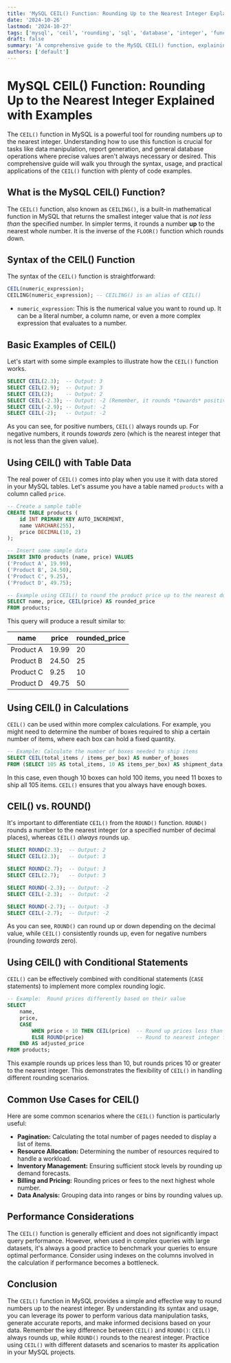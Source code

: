 ```yaml
---
title: 'MySQL CEIL() Function: Rounding Up to the Nearest Integer Explained with Examples'
date: '2024-10-26'
lastmod: '2024-10-27'
tags: ['mysql', 'ceil', 'rounding', 'sql', 'database', 'integer', 'function', 'tutorial', 'guide']
draft: false
summary: 'A comprehensive guide to the MySQL CEIL() function, explaining its purpose, syntax, and usage with detailed examples to round numbers up to the nearest integer.'
authors: ['default']
---
```


# MySQL CEIL() Function: Rounding Up to the Nearest Integer Explained with Examples

The `CEIL()` function in MySQL is a powerful tool for rounding numbers *up* to the nearest integer. Understanding how to use this function is crucial for tasks like data manipulation, report generation, and general database operations where precise values aren't always necessary or desired. This comprehensive guide will walk you through the syntax, usage, and practical applications of the `CEIL()` function with plenty of code examples.

## What is the MySQL CEIL() Function?

The `CEIL()` function, also known as `CEILING()`, is a built-in mathematical function in MySQL that returns the smallest integer value that is *not less than* the specified number. In simpler terms, it rounds a number **up** to the nearest whole number.  It is the inverse of the `FLOOR()` function which rounds down.

## Syntax of the CEIL() Function

The syntax of the `CEIL()` function is straightforward:

```sql
CEIL(numeric_expression);
CEILING(numeric_expression); -- CEILING() is an alias of CEIL()
```

*   `numeric_expression`:  This is the numerical value you want to round up. It can be a literal number, a column name, or even a more complex expression that evaluates to a number.

## Basic Examples of CEIL()

Let's start with some simple examples to illustrate how the `CEIL()` function works.

```sql
SELECT CEIL(2.3);  -- Output: 3
SELECT CEIL(2.9);  -- Output: 3
SELECT CEIL(2);    -- Output: 2
SELECT CEIL(-2.3); -- Output: -2 (Remember, it rounds *towards* positive infinity)
SELECT CEIL(-2.9); -- Output: -2
SELECT CEIL(-2);   -- Output: -2
```

As you can see, for positive numbers, `CEIL()` always rounds up. For negative numbers, it rounds *towards* zero (which is the nearest integer that is not less than the given value).

## Using CEIL() with Table Data

The real power of `CEIL()` comes into play when you use it with data stored in your MySQL tables. Let's assume you have a table named `products` with a column called `price`.

```sql
-- Create a sample table
CREATE TABLE products (
    id INT PRIMARY KEY AUTO_INCREMENT,
    name VARCHAR(255),
    price DECIMAL(10, 2)
);

-- Insert some sample data
INSERT INTO products (name, price) VALUES
('Product A', 19.99),
('Product B', 24.50),
('Product C', 9.25),
('Product D', 49.75);

-- Example using CEIL() to round the product price up to the nearest dollar
SELECT name, price, CEIL(price) AS rounded_price
FROM products;
```

This query will produce a result similar to:

| name      | price | rounded\_price |
|-----------|-------|----------------|
| Product A | 19.99 | 20             |
| Product B | 24.50 | 25             |
| Product C | 9.25  | 10             |
| Product D | 49.75 | 50             |

## Using CEIL() in Calculations

`CEIL()` can be used within more complex calculations.  For example, you might need to determine the number of boxes required to ship a certain number of items, where each box can hold a fixed quantity.

```sql
-- Example: Calculate the number of boxes needed to ship items
SELECT CEIL(total_items / items_per_box) AS number_of_boxes
FROM (SELECT 105 AS total_items, 10 AS items_per_box) AS shipment_data; -- Output: 11
```

In this case, even though 10 boxes can hold 100 items, you need 11 boxes to ship all 105 items.  `CEIL()` ensures that you always have enough boxes.

## CEIL() vs. ROUND()

It's important to differentiate `CEIL()` from the `ROUND()` function.  `ROUND()` rounds a number to the nearest integer (or a specified number of decimal places), whereas `CEIL()` *always* rounds up.

```sql
SELECT ROUND(2.3);  -- Output: 2
SELECT CEIL(2.3);   -- Output: 3

SELECT ROUND(2.7);  -- Output: 3
SELECT CEIL(2.7);   -- Output: 3

SELECT ROUND(-2.3); -- Output: -2
SELECT CEIL(-2.3);  -- Output: -2

SELECT ROUND(-2.7); -- Output: -3
SELECT CEIL(-2.7);  -- Output: -2
```

As you can see, `ROUND()` can round up or down depending on the decimal value, while `CEIL()` consistently rounds up, even for negative numbers (rounding *towards* zero).

## Using CEIL() with Conditional Statements

`CEIL()` can be effectively combined with conditional statements (`CASE` statements) to implement more complex rounding logic.

```sql
-- Example:  Round prices differently based on their value
SELECT
    name,
    price,
    CASE
        WHEN price < 10 THEN CEIL(price)  -- Round up prices less than 10
        ELSE ROUND(price)                 -- Round to nearest integer for prices 10 or more
    END AS adjusted_price
FROM products;
```

This example rounds up prices less than 10, but rounds prices 10 or greater to the nearest integer. This demonstrates the flexibility of `CEIL()` in handling different rounding scenarios.

##  Common Use Cases for CEIL()

Here are some common scenarios where the `CEIL()` function is particularly useful:

*   **Pagination:** Calculating the total number of pages needed to display a list of items.
*   **Resource Allocation:** Determining the number of resources required to handle a workload.
*   **Inventory Management:** Ensuring sufficient stock levels by rounding up demand forecasts.
*   **Billing and Pricing:**  Rounding prices or fees to the next highest whole number.
*   **Data Analysis:** Grouping data into ranges or bins by rounding values up.

##  Performance Considerations

The `CEIL()` function is generally efficient and does not significantly impact query performance. However, when used in complex queries with large datasets, it's always a good practice to benchmark your queries to ensure optimal performance.  Consider using indexes on the columns involved in the calculation if performance becomes a bottleneck.

##  Conclusion

The `CEIL()` function in MySQL provides a simple and effective way to round numbers up to the nearest integer. By understanding its syntax and usage, you can leverage its power to perform various data manipulation tasks, generate accurate reports, and make informed decisions based on your data.  Remember the key difference between `CEIL()` and `ROUND()`: `CEIL()` always rounds up, while `ROUND()` rounds to the nearest integer. Practice using `CEIL()` with different datasets and scenarios to master its application in your MySQL projects.
